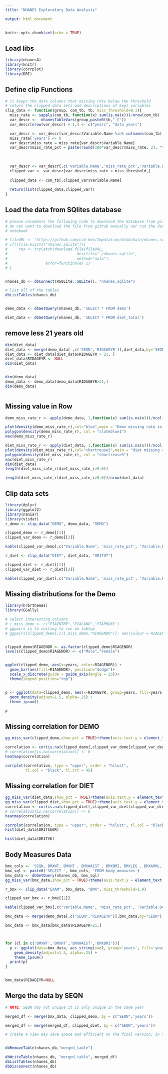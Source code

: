 ```yaml
---
title: "NHANES Exploratory Data Analysis"

output: html_document
---
```


```r
knitr::opts_chunk$set(echo = TRUE)
```

## Load libs

```r
library(nhanesA)
library(knitr)
library(corrplot)
library(DBI)
```


## Define clip Functions

```r

# it keeps the data columns that missing rate below the threshold
# return the clipped data sets and descriptions of kept variables
clip_data <- function(group, com_tb, tb, miss_threshold=0.1){
  miss_rate <- sapply(com_tb, function(x) sum(is.na(x)))/nrow(com_tb)
  var_descr <-  nhanesTableVars(group,paste0(tb,"_C"))
  var_descr[nrow(var_descr) + 1,] <- c("years", "data years")

  var_descr <- var_descr[var_descr$Variable.Name %in% colnames(com_tb),] 
  miss_rate['years'] <- 0
  var_descr$miss_rate = miss_rate[var_descr$Variable.Name]
  var_descr$miss_rate_pct = paste(round(100*var_descr$miss_rate, 2), "%", sep="")
  
  
  
  var_descr <- var_descr[,c('Variable.Name','miss_rate_pct','Variable.Description','miss_rate')]
  clipped_var <- var_descr[var_descr$miss_rate < miss_threshold,]
  
  clipped_data <- com_tb[,clipped_var$Variable.Name]
  
  return(list(clipped_data,clipped_var))
}

```

## Load the data from SQlites database

```r

# please uncoments the following code to download the database from github if 
# do not want to download the file from github manually nor run the download 
# notebook

# fileURL <- "https://github.com/ccb-hms/Imputation/blob/main/nhanes.sqlite"
# if(!file.exists("nhanes.sqlite")){
#     res <- tryCatch(download.file(fileURL,
#                               destfile="./nhanes.sqlite",
#                               method="auto"),
#                 error=function(e) 1)
# }


nhanes_db <- dbConnect(RSQLite::SQLite(), "nhanes.sqlite")

# list all of the tables
dbListTables(nhanes_db)


demo_data <- dbGetQuery(nhanes_db, 'SELECT * FROM demo')

diet_data <- dbGetQuery(nhanes_db, 'SELECT * FROM diet_total')
```


## remove less 21 years old

```r
dim(diet_data)
diet_data <- merge(demo_data[ ,c('SEQN','RIDAGEYR')],diet_data,by='SEQN')
diet_data <- diet_data[diet_data$RIDAGEYR > 21, ]
diet_data$RIDAGEYR <- NULL
dim(diet_data)


dim(demo_data)
demo_data <- demo_data[demo_data$RIDAGEYR>21,]
dim(demo_data)



```



## Missing value in Row

```r
demo_miss_rate_r <- apply(demo_data, 1,function(x) sum(is.na(x)))/ncol(demo_data)

plot(density(demo_miss_rate_r),col="blue",main = "Demo missing rate in row")
polygon(density(demo_miss_rate_r), col = "slateblue1")
max(demo_miss_rate_r)

diet_miss_rate_r <- apply(diet_data, 1,function(x) sum(is.na(x)))/ncol(diet_data)
plot(density(diet_miss_rate_r),col="chartreuse3",main = "diet missing rate in row")
polygon(density(diet_miss_rate_r), col = "chartreuse3")
max(diet_miss_rate_r)
dim(diet_data)
length(diet_miss_rate_r[diet_miss_rate_r>0.6])

length(diet_miss_rate_r[diet_miss_rate_r>0.6])/nrow(diet_data)
```


## Clip data sets

```r
library(dplyr)
library(ggplot2)
library(naniar)
library(visdat)
r_demo <- clip_data("DEMO", demo_data, "DEMO")

clipped_demo <- r_demo[[1]]
clipped_var_demo <- r_demo[[2]]

kable(clipped_var_demo[,c("Variable.Name", 'miss_rate_pct', 'Variable.Description')])

r_diet <- clip_data("DIET", diet_data, "DR1TOT")

clipped_diet <- r_diet[[1]]
clipped_var_diet <- r_diet[[2]]

kable(clipped_var_diet[,c("Variable.Name", 'miss_rate_pct', 'Variable.Description')])
```

## Missing distributions for the Demo

```r
library(hrbrthemes)
library(GGally)

# select interesting columns
# i_miss_demo <- c("FIAINTRP","FIALANG",'FIAPROXY') 
# ggpairs is to costing to run on labtop 
# ggpairs(clipped_demo[,c(i_miss_demo,"RIAGENDR")], aes(colour = RIAGENDR, alpha = 0.4))


clipped_demo$RIAGENDR <- as.factor(clipped_demo$RIAGENDR)
levels(clipped_demo$RIAGENDR) <- c("Male","Female")


ggplot(clipped_demo, aes(x=years, color=RIAGENDR)) +
  geom_bar(aes(fill=RIAGENDR), position="dodge")+
  scale_x_discrete(guide = guide_axis(angle = 25))+
  theme(legend.position="top")


p <- ggplot(data=clipped_demo, aes(x=RIDAGEYR, group=years, fill=years)) +
  geom_density(adjust=1.5, alpha=.25) +
  theme_ipsum()

p

```



## Missing correlation for DEMO

```r
gg_miss_var(clipped_demo,show_pct = TRUE)+theme(axis.text.y = element_text(angle = 45))

correlation <- cor(is.na(clipped_demo[,clipped_var_demo[clipped_var_demo$miss_rate>0,]$Variable.Name]))
# correlation[is.na(correlation)] <- 0
heatmap(correlation)

corrplot(correlation, type = "upper", order = "hclust", 
         tl.col = "black", tl.srt = 45)

```




## Missing correlation for DIET

```r
gg_miss_var(diet_data,show_pct = TRUE)+theme(axis.text.y = element_text(angle = 45))
gg_miss_var(clipped_diet,show_pct = TRUE)+theme(axis.text.y = element_text(angle = 45))
correlation <- cor(is.na(clipped_diet[,clipped_var_diet[clipped_var_diet$miss_rate>0,]$Variable.Name]))
# correlation[is.na(correlation)] <- 0
heatmap(correlation)

corrplot(correlation, type = "upper", order = "hclust", tl.col = "black", tl.srt = 45)
hist(diet_data$DR1TSUGR)

hist(diet_data$DR1TVK)
```


## Body Measures Data

```r

bmx_cols <- 'SEQN, BMXWT, BMXHT , BMXWAIST , BMXBMI, BMXLEG , BMXARML, years '
bmx_sql <- paste0('SELECT ', bmx_cols, 'FROM body_measures')
bmx_data <- dbGetQuery(nhanes_db, bmx_sql)
gg_miss_var(bmx_data,show_pct = TRUE)+theme(axis.text.y = element_text(angle = 45))

r_bmx <- clip_data("EXAM", bmx_data, "BMX", miss_threshold=1.0)

clipped_var_bmx <- r_bmx[[2]]

kable(clipped_var_bmx[,c("Variable.Name", 'miss_rate_pct', 'Variable.Description')])

bmx_data <- merge(demo_data[,c("SEQN","RIDAGEYR")],bmx_data,by="SEQN")

bmx_data <- bmx_data[bmx_data$RIDAGEYR>21,]



for (cl in c('BMXWT','BMXHT','BMXWAIST','BMXBMI')){
  p <- ggplot(data=bmx_data, aes_string(x=cl, group='years', fill='years')) +
    geom_density(adjust=1.5, alpha=.25) +
    theme_ipsum()
  print(p)
}


bmx_data$RIDAGEYR=NULL

```

## Merge the data by SEQN

```r
# NOTE: SEQN may not unique it is only unique in the same year

merged_df <- merge(bmx_data, clipped_demo, by = c("SEQN",'years'))

merged_df <- merge(merged_df, clipped_diet, by = c("SEQN",'years'))

# create a view may save space and efficient on the final version, in the future


dbRemoveTable(nhanes_db,"merged_table")

dbWriteTable(nhanes_db, "merged_table", merged_df)
dbListTables(nhanes_db)
dbDisconnect(nhanes_db)

```



